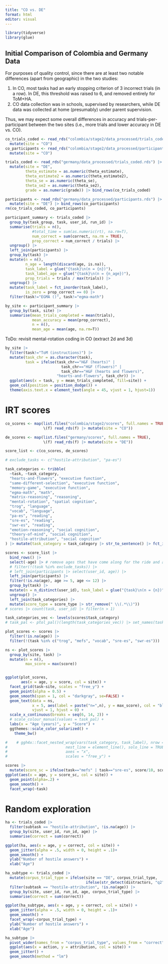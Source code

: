 ```yaml
---
title: "CO vs. DE"
format: html
editor: visual
---
```


```r
library(tidyverse)
library(glue)
```

## Initial Comparison of Colombia and Germany Data

For purposes of quality control, since there are at least two notable differences (apart from geographic) in the two studies:

1.  In CO, most tasks had an early stopping criterion of 3 incorrect trials (in a row). In DE, this threshold was raised to 6, and removed entirely for ToM+HA.
2.  CO data collection was in schools, supervised by researchers, while DE data was collected at home (presumably) under parent supervision.

Thus, we may expect some overall differences in accuracy and trials-per-participant between the two sites (i.e., more trials and lower accuracy in DE vs. CO).

```r
co_trials_coded <- read_rds("colombia/stage2/data_processed/trials_coded.rds") |>
  mutate(site = "CO")
co_participants <- read_rds("colombia/stage2/data_processed/participants.rds") |>
  mutate(site = "CO")

trials_coded <- read_rds("germany/data_processed/trials_coded.rds") |> 
  mutate(site = "DE", 
         theta_estimate = as.numeric(theta_estimate),
         theta_estimate2 = as.numeric(theta_estimate2),
         theta_se = as.numeric(theta_se),
         theta_se2 = as.numeric(theta_se2),
         grade = as.numeric(grade)) |> bind_rows(co_trials_coded)

participants <- read_rds("germany/data_processed/participants.rds") |>
  mutate(site = "DE") |> bind_rows(co_participants)
rm(co_trials_coded, co_participants)
```

```r
participant_summary <- trials_coded |>
  group_by(task_group, task, user_id, run_id) |>
  summarise(trials = n(),
            #total_time = sum(as.numeric(rt), na.rm=T),
            num_correct = sum(correct, na.rm = TRUE),
            prop_correct = num_correct / trials) |>
  ungroup() |>
  left_join(participants) |>
  group_by(task) |>
  mutate(n = n(),
         n_age = length(discard(age, is.na)),
         task_label = glue("{task}\n(n = {n})"),
         task_label_age = glue("{task}\n(n = {n_age})"),
         prop_trials = trials / max(trials)) |>
  ungroup() |>
  mutate(task_label = fct_inorder(task_label),
         is_zero = prop_correct == 0) |>
  filter(task!="EGMA ()", task!="egma-math")
```

```r
by_site <- participant_summary |>
  group_by(task, site) |>
  summarise(mean_trials_completed = mean(trials),
            mean_accuracy = mean(prop_correct), 
            n = n(),
            mean_age = mean(age, na.rm=T)) 
```

ToDo: revisit mental-rotation coding in CO (extract 2d and 3d)

```r
by_site |> 
  filter(task!="ToM (instructions)") |>
  mutate(task_chr = as.character(task),
         task = ifelse(task_chr=="H&F (hearts)" |
                         task_chr=="H&F (flowers)" | 
                         task_chr=="H&F (hearts and flowers)", 
                       "hearts-and-flowers", task_chr)) |> 
  ggplot(aes(x = task, y = mean_trials_completed, fill=site)) +
  geom_col(position = position_dodge()) +
  theme(axis.text.x = element_text(angle = 45, vjust = 1, hjust=1))
```

# IRT scores

```r
co_scores <- map(list.files("colombia/stage2/scores", full.names = TRUE), 
                 \(f) read_rds(f) |> mutate(site = "CO"))

de_scores <- map(list.files("germany/scores", full.names = TRUE), 
                 \(f) read_rds(f) |> mutate(site = "DE"))

score_list <- c(co_scores, de_scores)
```

```r
# exclude_tasks <- c("hostile-attribution", "pa-es")

task_categories <- tribble(
  ~task, ~task_category,
  "hearts-and-flowers", "executive function",
  "same-different-selection", "executive function",
  "memory-game", "executive function",
  "egma-math", "math",
  "matrix-reasoning", "reasoning",
  "mental-rotation", "spatial cognition",
  "trog", "language",
  "vocab", "language",
  "pa-es", "reading",
  "sre-es", "reading",
  "swr-es", "reading",
  "emotion-reasoning", "social cognition",
  "theory-of-mind", "social cognition",
  "hostile-attribution", "social cognition"
) |> mutate(task_category = task_category |> str_to_sentence() |> fct_inorder())

scores <- score_list |>
  bind_rows() |>
  select(-age) |> # remove ages that have come along for the ride and are not directly computed in participants
  # filter(!(task %in% exclude_tasks)) |>
  # left_join(participants |> select(user_id, age)) |>
  left_join(participants) |>
  filter(!is.na(age), age >= 5, age <= 12) |>
  group_by(task) |>
  mutate(n = n_distinct(user_id), task_label = glue("{task}\n(n = {n})")) |>
  ungroup() |>
  left_join(task_categories) |>
  mutate(score_type = score_type |> str_remove(" \\(.*\\)"))
# scores |> count(task, user_id) |> filter(n > 1)

task_categories_vec <- levels(scores$task_category)
# task_pal <- ptol_pal()(length(task_categories_vec)) |> set_names(task_categories_vec)
```

```r
plot_scores <- scores |> 
  filter(!is.na(age)) |>
  filter(!(task %in% c("trog", "mefs", "vocab", "sre-es", "swr-es")))

ns <- plot_scores |> 
  group_by(site, task) |> 
  mutate(n = n(), 
         max_score = max(score))


ggplot(plot_scores,
       aes(x = age, y = score, col = site)) +
  facet_grid(task~site, scales = "free_y") + 
  geom_point(alpha = 0.5) +
  geom_smooth(span = 1, col = "darkgray", se=FALSE) +
  geom_text(data = ns,
            x = 5, aes(label = paste("n=",n), y = max_score), col = "black", 
            vjust = 1, hjust = 0) + 
  scale_x_continuous(breaks = seq(6, 14, 2)) +
  # scale_colour_manual(values = task_pal) +
  labs(x = "Age (years)", y = "Score") +
  ggthemes::scale_color_solarized() +
    theme_bw()

#    # ggh4x::facet_nested_wrap(vars(task_category, task_label), nrow = nr,
#                          nest_line = element_line(), solo_line = TRUE,
#                          axes = "x",
#                          scales = "free_y") +

```

```r
scores |>
  mutate(score_sc = ifelse(task=="mefs" | task=="sre-es", score/10, score)) |>
ggplot(aes(x = age, y = score_sc, col = site)) + 
  geom_point(alpha=.2) + 
  geom_smooth() + 
  facet_wrap(~task)
```

# Random exploration

```r
ha <- trials_coded |>
  filter(subtask == "hostile-attribution", !is.na(age)) |>
  group_by(site, user_id, run_id, age) |>
  summarise(correct = sum(correct))

ggplot(ha, aes(x = age, y = correct, col = site)) + 
  geom_jitter(alpha = .5, width = 0, height = .1)+ 
  geom_smooth() + 
  ylab("Number of hostile answers") + 
  xlab("Age")
```

```r
ha_subtype <- trials_coded |>
  mutate(corpus_trial_type = ifelse(site == "DE", corpus_trial_type, 
                                    ifelse(str_detect(distractors, "q2"), "action", "attribution"))) |> 
  filter(subtask == "hostile-attribution", !is.na(age)) |>
  group_by(site, user_id, run_id, age, corpus_trial_type) |>
  summarise(correct = sum(correct))

ggplot(ha_subtype, aes(x = age, y = correct, col = site)) + 
  geom_jitter(alpha = .5, width = 0, height = .1)+ 
  geom_smooth() + 
  facet_wrap(~corpus_trial_type) + 
  ylab("Number of hostile answers") + 
  xlab("Age")
```

```r
ha_subtype |>
  pivot_wider(names_from = "corpus_trial_type", values_from = "correct") |>
  ggplot(aes(x = action, y = attribution, col = site)) + 
  geom_jitter() + 
  geom_smooth(method = "lm") 
```
